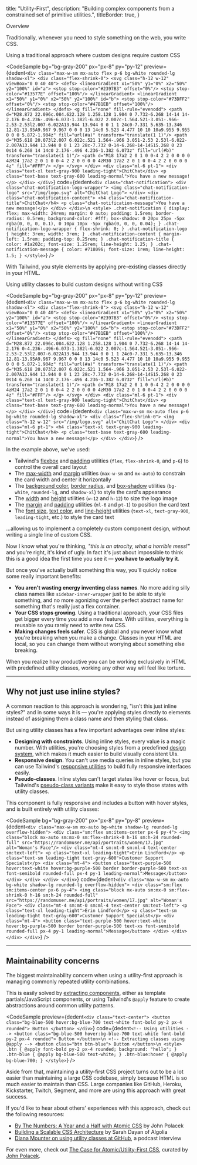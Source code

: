 

  title: "Utility-First",
  description: "Building complex components from a constrained set of primitive utilities.",
  titleBorder: true,
}

<InvisibleHeading>Overview</InvisibleHeading>

Traditionally, whenever you need to style something on the web, you write CSS.

<DontDoThis>Using a traditional approach where custom designs require custom CSS</DontDoThis>

<CodeSample bg="bg-gray-200" px="px-8" py="py-12"
  preview={dedent`
    <div class="max-w-sm mx-auto flex p-6 bg-white rounded-lg shadow-xl">
      <div class="flex-shrink-0">
        <svg class="h-12 w-12" viewBox="0 0 40 40">
          <defs>
            <linearGradient x1="50%" y1="0%" x2="50%" y2="100%" id="a">
              <stop stop-color="#2397B3" offset="0%"/>
              <stop stop-color="#13577E" offset="100%"/>
            </linearGradient>
            <linearGradient x1="50%" y1="0%" x2="50%" y2="100%" id="b">
              <stop stop-color="#73DFF2" offset="0%"/>
              <stop stop-color="#47B1EB" offset="100%"/>
            </linearGradient>
          </defs>
          <g fill="none" fill-rule="evenodd">
            <path d="M28.872 22.096c.084.622.128 1.258.128 1.904 0 7.732-6.268 14-14 14-2.176 0-4.236-.496-6.073-1.382l-6.022 2.007c-1.564.521-3.051-.966-2.53-2.53l2.007-6.022A13.944 13.944 0 0 1 1 24c0-7.331 5.635-13.346 12.81-13.95A9.967 9.967 0 0 0 13 14c0 5.523 4.477 10 10 10a9.955 9.955 0 0 0 5.872-1.904z" fill="url(#a)" transform="translate(1 1)"/>
            <path d="M35.618 20.073l2.007 6.022c.521 1.564-.966 3.051-2.53 2.53l-6.022-2.007A13.944 13.944 0 0 1 23 28c-7.732 0-14-6.268-14-14S15.268 0 23 0s14 6.268 14 14c0 2.176-.496 4.236-1.382 6.073z" fill="url(#b)" transform="translate(1 1)"/>
            <path d="M18 17a2 2 0 1 0 0-4 2 2 0 0 0 0 4zM24 17a2 2 0 1 0 0-4 2 2 0 0 0 0 4zM30 17a2 2 0 1 0 0-4 2 2 0 0 0 0 4z" fill="#FFF"/>
          </g>
        </svg>
      </div>
      <div class="ml-6 pt-1">
        <div class="text-xl text-gray-900 leading-tight">ChitChat</div>
        <p class="text-base text-gray-600 leading-normal">You have a new message!</p>
      </div>
    </div>
  `}
  code={dedent`
    <div class="chat-notification">
      <div class="chat-notification-logo-wrapper">
        <img class="chat-notification-logo" src="/img/logo.svg" alt="ChitChat Logo">
      </div>
      <div class="chat-notification-content">
        <h4 class="chat-notification-title">ChitChat</h4>
        <p class="chat-notification-message">You have a new message!</p>
      </div>
    </div>\n
    <style>
      .chat-notification {
        display: flex;
        max-width: 24rem;
        margin: 0 auto;
        padding: 1.5rem;
        border-radius: 0.5rem;
        background-color: #fff;
        box-shadow: 0 20px 25px -5px rgba(0, 0, 0, 0.1), 0 10px 10px -5px rgba(0, 0, 0, 0.04);
      }
      .chat-notification-logo-wrapper {
        flex-shrink: 0;
      }
      .chat-notification-logo {
        height: 3rem;
        width: 3rem;
      }
      .chat-notification-content {
        margin-left: 1.5rem;
        padding-top: 0.25rem;
      }
      .chat-notification-title {
        color: #1a202c;
        font-size: 1.25rem;
        line-height: 1.25;
      }
      .chat-notification-message {
        color: #718096;
        font-size: 1rem;
        line-height: 1.5;
      }
    </style>
  `}
/>

With Tailwind, you style elements by applying pre-existing classes directly in your HTML.

<DoThis>Using utility classes to build custom designs without writing CSS</DoThis>

<CodeSample bg="bg-gray-200" px="px-8" py="py-12"
  preview={dedent`
    <div class="max-w-sm mx-auto flex p-6 bg-white rounded-lg shadow-xl">
      <div class="flex-shrink-0">
        <svg class="h-12 w-12" viewBox="0 0 40 40">
          <defs>
            <linearGradient x1="50%" y1="0%" x2="50%" y2="100%" id="a">
              <stop stop-color="#2397B3" offset="0%"/>
              <stop stop-color="#13577E" offset="100%"/>
            </linearGradient>
            <linearGradient x1="50%" y1="0%" x2="50%" y2="100%" id="b">
              <stop stop-color="#73DFF2" offset="0%"/>
              <stop stop-color="#47B1EB" offset="100%"/>
            </linearGradient>
          </defs>
          <g fill="none" fill-rule="evenodd">
            <path d="M28.872 22.096c.084.622.128 1.258.128 1.904 0 7.732-6.268 14-14 14-2.176 0-4.236-.496-6.073-1.382l-6.022 2.007c-1.564.521-3.051-.966-2.53-2.53l2.007-6.022A13.944 13.944 0 0 1 1 24c0-7.331 5.635-13.346 12.81-13.95A9.967 9.967 0 0 0 13 14c0 5.523 4.477 10 10 10a9.955 9.955 0 0 0 5.872-1.904z" fill="url(#a)" transform="translate(1 1)"/>
            <path d="M35.618 20.073l2.007 6.022c.521 1.564-.966 3.051-2.53 2.53l-6.022-2.007A13.944 13.944 0 0 1 23 28c-7.732 0-14-6.268-14-14S15.268 0 23 0s14 6.268 14 14c0 2.176-.496 4.236-1.382 6.073z" fill="url(#b)" transform="translate(1 1)"/>
            <path d="M18 17a2 2 0 1 0 0-4 2 2 0 0 0 0 4zM24 17a2 2 0 1 0 0-4 2 2 0 0 0 0 4zM30 17a2 2 0 1 0 0-4 2 2 0 0 0 0 4z" fill="#FFF"/>
          </g>
        </svg>
      </div>
      <div class="ml-6 pt-1">
        <div class="text-xl text-gray-900 leading-tight">ChitChat</div>
        <p class="text-base text-gray-600 leading-normal">You have a new message!</p>
      </div>
    </div>
  `}
  code={dedent`
    <div class="max-w-sm mx-auto flex p-6 bg-white rounded-lg shadow-xl">
      <div class="flex-shrink-0">
        <img class="h-12 w-12" src="/img/logo.svg" alt="ChitChat Logo">
      </div>
      <div class="ml-6 pt-1">
        <h4 class="text-xl text-gray-900 leading-tight">ChitChat</h4>
        <p class="text-base text-gray-600 leading-normal">You have a new message!</p>
      </div>
    </div>
  `}
/>

In the example above, we've used:

- Tailwind's [flexbox](/docs/display#flex) and [padding](/docs/padding) utilities (`flex`, `flex-shrink-0`, and `p-6`) to control the overall card layout
- The [max-width](/docs/max-width) and [margin](/docs/margin) utilities (`max-w-sm` and `mx-auto`) to constrain the card width and center it horizontally
- The [background color](/docs/background-color), [border radius](/docs/border-radius), and [box-shadow](/docs/box-shadow) utilities (`bg-white`, `rounded-lg`, and `shadow-xl`) to style the card's appearance
- The [width](/docs/width) and [height](/docs/height) utilities (`w-12` and `h-12`) to size the logo image
- The [margin](/docs/margin) and [padding](/docs/padding) utilities (`ml-6` and `pt-1`) to position the card text
- The [font size](/docs/font-size), [text color](/docs/text-color), and [line-height](/docs/line-height) utilities (`text-xl`, `text-gray-900`, `leading-tight`, etc.) to style the card text

...allowing us to implement a completely custom component design, without writing a single line of custom CSS.

Now I know what you're thinking, _"this is an atrocity, what a horrible mess!"_ and you're right, it's kind of ugly. In fact it's just about impossible to think this is a good idea the first time you see it — **you have to actually try it**.

But once you've actually built something this way, you'll quickly notice some really important benefits:

- **You aren't wasting energy inventing class names**. No more adding silly class names like `sidebar-inner-wrapper` just to be able to style something, and no more agonizing over the perfect abstract name for something that's really just a flex container.
- **Your CSS stops growing**. Using a traditional approach, your CSS files get bigger every time you add a new feature. With utilities, everything is reusable so you rarely need to write new CSS.
- **Making changes feels safer**. CSS is global and you never know what you're breaking when you make a change. Classes in your HTML are local, so you can change them without worrying about something else breaking.

When you realize how productive you can be working exclusively in HTML with predefined utility classes, working any other way will feel like torture.

---

## Why not just use inline styles?

A common reaction to this approach is wondering, "isn't this just inline styles?" and in some ways it is — you're applying styles directly to elements instead of assigning them a class name and then styling that class.

But using utility classes has a few important advantages over inline styles:

- **Designing with constraints**. Using inline styles, every value is a magic number. With utilities, you're choosing styles from a predefined [design system](/docs/theme), which makes it much easier to build visually consistent UIs.
- **Responsive design**. You can't use media queries in inline styles, but you can use Tailwind's [responsive utilities](/docs/responsive-design) to build fully responsive interfaces easily.
- **Pseudo-classes**. Inline styles can't target states like hover or focus, but Tailwind's [pseudo-class variants](/docs/pseudo-class-variants) make it easy to style those states with utility classes.

This component is fully responsive and includes a button with hover styles, and is built entirely with utility classes:

<CodeSample bg="bg-gray-200" px="px-8" py="py-8"
  preview={dedent`
    <div class="max-w-sm mx-auto bg-white shadow-lg rounded-lg overflow-hidden">
      <div class="sm:flex sm:items-center px-6 py-4">
        <img class="block mx-auto sm:mx-0 sm:flex-shrink-0 h-16 sm:h-24 rounded-full" src="https://randomuser.me/api/portraits/women/17.jpg" alt="Woman's Face"/>
        <div class="mt-4 sm:mt-0 sm:ml-4 text-center sm:text-left">
          <p class="text-xl leading-tight">Erin Lindford</p>
          <p class="text-sm leading-tight text-gray-600">Customer Support Specialst</p>
          <div class="mt-4">
            <button class="text-purple-500 hover:text-white hover:bg-purple-500 border border-purple-500 text-xs font-semibold rounded-full px-4 py-1 leading-normal">Message</button>
          </div>
        </div>
      </div>
    </div>
  `}
  code={dedent`
    <div class="max-w-sm mx-auto bg-white shadow-lg rounded-lg overflow-hidden">
      <div class="sm:flex sm:items-center px-6 py-4">
        <img class="block mx-auto sm:mx-0 sm:flex-shrink-0 h-16 sm:h-24 rounded-full" src="https://randomuser.me/api/portraits/women/17.jpg" alt="Woman's Face">
        <div class="mt-4 sm:mt-0 sm:ml-4 text-center sm:text-left">
          <p class="text-xl leading-tight">Erin Lindford</p>
          <p class="text-sm leading-tight text-gray-600">Customer Support Specialst</p>
          <div class="mt-4">
            <button class="text-purple-500 hover:text-white hover:bg-purple-500 border border-purple-500 text-xs font-semibold rounded-full px-4 py-1 leading-normal">Message</button>
          </div>
        </div>
      </div>
    </div>
  `}
/>

---

## Maintainability concerns

The biggest maintainability concern when using a utility-first approach is managing commonly repeated utility combinations.

This is easily solved by [extracting components](/docs/extracting-components), either as template partials/JavaScript components, or using Tailwind's `@apply` feature to create abstractions around common utility patterns.


<CodeSample
  preview={dedent`
    <div class="text-center">
      <button class="bg-blue-500 hover:bg-blue-700 text-white font-bold py-2 px-4 rounded">
        Button
      </button>
    </div>
  `}
  code={dedent`
    <!-- Using utilities -->
    <button class="bg-blue-500 hover:bg-blue-700 text-white font-bold py-2 px-4 rounded">
      Button
    </button>\n
    <!-- Extracting classes using @apply -->
    <button class="btn btn-blue">
      Button
    </button>\n
    <style>
      .btn {
        @apply font-bold py-2 px-4 rounded;
        background: "hello";
      }
      .btn-blue {
        @apply bg-blue-500 text-white;
      }
      .btn-blue:hover {
        @apply bg-blue-700;
      }
    </style>
  `}
/>

Aside from that, maintaining a utility-first CSS project turns out to be a lot easier than maintaining a large CSS codebase, simply because HTML is so much easier to maintain than CSS. Large companies like GitHub, Heroku, Kickstarter, Twitch, Segment, and more are using this approach with great success.

If you'd like to hear about others' experiences with this approach, check out the following resources:

- [By The Numbers: A Year and a Half with Atomic CSS](https://medium.com/@johnpolacek/by-the-numbers-a-year-and-half-with-atomic-css-39d75b1263b4) by John Polacek
- [Building a Scalable CSS Architecture](https://blog.algolia.com/redesigning-our-docs-part-4-building-a-scalable-css-architecture/) by Sarah Dayan of Algolia
- [Diana Mounter on using utility classes at GitHub](http://www.fullstackradio.com/75), a podcast interview

For even more, check out [The Case for Atomic/Utility-First CSS](https://johnpolacek.github.io/the-case-for-atomic-css/), curated by [John Polacek](https://twitter.com/johnpolacek).
